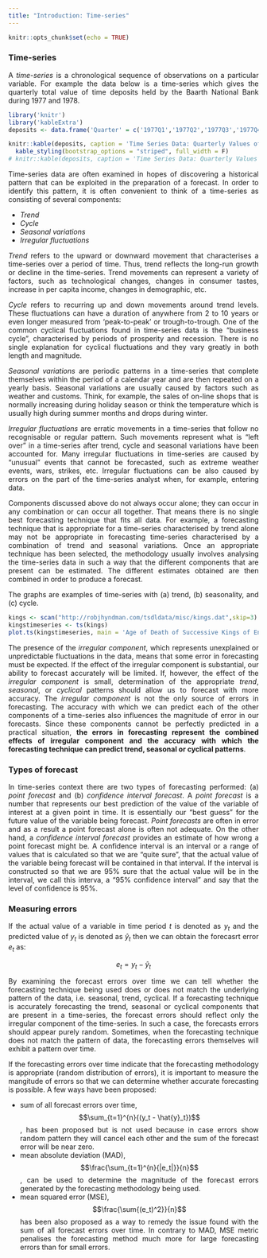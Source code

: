 ```yaml
---
title: "Introduction: Time-series"
---
```


<style>
body {
text-align: justify}
</style>

```r
knitr::opts_chunk$set(echo = TRUE)
```

### Time-series
A *time-series* is a chronological sequence of observations on a particular variable. For example the data below is a time-series which gives the quarterly total value of time deposits held by the Baarth National Bank during 1977 and 1978.

```r
library('knitr')
library('kableExtra')
deposits <- data.frame('Quarter' = c('1977Q1','1977Q2','1977Q3','1977Q4','1978Q1','1978Q2','1978Q3','1978Q4'), 'Value' = c(35.3, 37.6, 38.1, 39.5, 37.9, 39.9, 40.1, 41.2))

knitr::kable(deposits, caption = 'Time Series Data: Quarterly Values of Time-Deposits') %>%
  kable_styling(bootstrap_options = "striped", full_width = F)
# knitr::kable(deposits, caption = 'Time Series Data: Quarterly Values of Time-Deposits') 
```

Time-series data are often examined in hopes of discovering a historical pattern that can be exploited in the preparation of a forecast. In order to identify this pattern, it is often convenient to think of a time-series as consisting of several components:

* *Trend*
* *Cycle*
* *Seasonal variations*
* *Irregular fluctuations*

*Trend* refers to the upward or downward movement that characterises a time-series over a period of time. Thus, trend reflects the long-run growth or decline in the time-series. Trend movements can represent a variety of factors, such as technological changes, changes in consumer tastes, increase in per capita income, changes in demographic, etc.  

*Cycle* refers to recurring up and down movements around trend levels. These fluctuations can have a duration of anywhere from 2 to 10 years or even longer measured from 'peak-to-peak' or trough-to-trough. One of the common cyclical fluctuations found in time-series data is the "business cycle", characterised by periods of prosperity and recession. There is no single explanation for cyclical fluctuations and they vary greatly in both length and magnitude.  

*Seasonal variations* are periodic patterns in a time-series that complete themselves within the period of a calendar year and are then repeated on a yearly basis. Seasonal variations are usually caused by factors such as weather and customs. Think, for example, the sales of on-line shops that is normally increasing during holiday season or think the temperature which is usually high during summer months and drops during winter.  

*Irregular fluctuations* are erratic movements in a time-series that follow no recognisable or regular pattern. Such movements represent what is "left over" in a time-series after trend, cycle and seasonal variations have been accounted for. Many irregular fluctuations in time-series are caused by "unusual" events that cannot be forecasted, such as extreme weather events, wars, strikes, etc. Irregular fluctuations can be also caused by errors on the part of the time-series analyst when, for example, entering data.  

Components discussed above do not always occur alone; they can occur in any combination or can occur all together. That means there is no single best forecasting technique that fits all data. For example, a forecasting technique that is appropriate for a time-series characterised by trend alone may not be appropriate in forecasting time-series characterised by a combination of trend and seasonal variations. Once an appropriate technique has been selected, the methodology usually involves analysing the time-series data in such a way that the different components that are present can be estimated. The different estimates obtained are then combined in order to produce a forecast. 

The graphs are examples of time-series with (a) trend, (b) seasonality, and (c) cycle. 

```r
kings <- scan("http://robjhyndman.com/tsdldata/misc/kings.dat",skip=3)
kingstimeseries <- ts(kings)
plot.ts(kingstimeseries, main = 'Age of Death of Successive Kings of England', xlab = 'Time', ylab = 'Age')
```

The presence of the *irregular component*, which represents unexplained or unpredictable fluctuations in the data, means that some error in forecasting must be expected. If the effect of the irregular component is substantial, our ability to forecast accurately will be limited. If, however, the effect of the *irregular component* is small, determination of the appropriate *trend*, *seasonal*, or *cyclical* patterns should allow us to forecast with more accuracy. The *irregular component* is not the only source of errors in forecasting. The accuracy with which we can predict each of the other components of a time-series also influences the magnitude of error in our forecasts. Since these components cannot be perfectly predicted in a practical situation, **the errors in forecasting represent the combined effects of irregular component and the accuracy with which the forecasting technique can predict trend, seasonal or cyclical patterns**.  

### Types of forecast
In time-series context there are two types of forecasting performed: (a) *point forecast* and (b) *confidence interval forecast*. A *point forecast* is a number that represents our best prediction of the value of the variable of interest at a given point in time. It is essentially our "best guess" for the future value of the variable being forecast. *Point forecasts* are often in error and as a result a point forecast alone is often not adequate. On the other hand, a *confidence interval forecast* provides an estimate of how wrong a point forecast might be. A confidence interval is an interval or a range of values that is calculated so that we are "quite sure", that the actual value of the variable being forecast will be contained in that interval. If the interval is constructed so that we are 95% sure that the actual value will be in the interval, we call this interva, a "95% confidence interval" and say that the level of confidence is 95%.  

### Measuring errors
If the actual value of a variable in time period *t* is denoted as $y_t$ and the predicted value of $y_t$ is denoted as $\hat{y}_t$ then we can obtain the forecasrt error $e_t$ as:

$$e_t = y_t - \hat{y}_t$$

By examining the forecast errors over time we can tell whether the forecasting technique being used does or does not match the underlying pattern of the data, i.e. seasonal, trend, cyclical. If a forecasting technique is accurately forecasting the trend, seasonal or cyclical components that are present in a time-series, the forecast errors should reflect only the irregular component of the time-series. In such a case, the forecasts errors should appear purely random. Sometimes, when the forecasting technique does not match the pattern of data, the forecasting errors themselves will exhibit a pattern over time. 

If the forecasting errors over time indicate that the forecasting methodology is appropriate (random distribution of errors), it is important to measure the mangitude of errors so that we can determine whether accurate forecasting is possible. A few ways have been proposed:

* sum of all forecast errors over time, $$\sum_{t=1}^{n}{(y_t - \hat{y}_t})$$, has been proposed but is not used because in case errors show random pattern they will cancel each other and the sum of the forecast error will be near zero. 
* mean absolute deviation (MAD), $$\frac{\sum_{t=1}^{n}{|e_t|}}{n}$$, can be used to determine the magnitude of the forecast errors generated by the forecasting methodology being used. 
* mean squared error (MSE), $$\frac{\sum{(e_t)^2}}{n}$$ has been also proposed as a way to remedy the issue found with the sum of all forecast errors over time. In contrary to MAD, MSE metric penalises the forecasting method much more for large forecasting errors than for small errors. 
